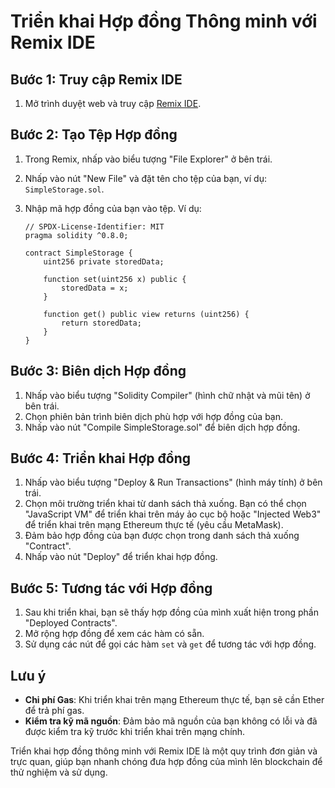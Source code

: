 # Triển khai Hợp đồng Thông minh với Remix IDE


<YouTubePlayer videoId="e9udS5uiRYA"/>

## Bước 1: Truy cập Remix IDE

1. Mở trình duyệt web và truy cập [Remix IDE](https://remix.ethereum.org/).

## Bước 2: Tạo Tệp Hợp đồng

1. Trong Remix, nhấp vào biểu tượng "File Explorer" ở bên trái.
2. Nhấp vào nút "New File" và đặt tên cho tệp của bạn, ví dụ: `SimpleStorage.sol`.
3. Nhập mã hợp đồng của bạn vào tệp. Ví dụ:

    ````solidity
    // SPDX-License-Identifier: MIT
    pragma solidity ^0.8.0;

    contract SimpleStorage {
        uint256 private storedData;

        function set(uint256 x) public {
            storedData = x;
        }

        function get() public view returns (uint256) {
            return storedData;
        }
    }
    ````

## Bước 3: Biên dịch Hợp đồng

1. Nhấp vào biểu tượng "Solidity Compiler" (hình chữ nhật và mũi tên) ở bên trái.
2. Chọn phiên bản trình biên dịch phù hợp với hợp đồng của bạn.
3. Nhấp vào nút "Compile SimpleStorage.sol" để biên dịch hợp đồng.

## Bước 4: Triển khai Hợp đồng

1. Nhấp vào biểu tượng "Deploy & Run Transactions" (hình máy tính) ở bên trái.
2. Chọn môi trường triển khai từ danh sách thả xuống. Bạn có thể chọn "JavaScript VM" để triển khai trên máy ảo cục bộ hoặc "Injected Web3" để triển khai trên mạng Ethereum thực tế (yêu cầu MetaMask).
3. Đảm bảo hợp đồng của bạn được chọn trong danh sách thả xuống "Contract".
4. Nhấp vào nút "Deploy" để triển khai hợp đồng.

## Bước 5: Tương tác với Hợp đồng

1. Sau khi triển khai, bạn sẽ thấy hợp đồng của mình xuất hiện trong phần "Deployed Contracts".
2. Mở rộng hợp đồng để xem các hàm có sẵn.
3. Sử dụng các nút để gọi các hàm `set` và `get` để tương tác với hợp đồng.

## Lưu ý

- **Chi phí Gas**: Khi triển khai trên mạng Ethereum thực tế, bạn sẽ cần Ether để trả phí gas.
- **Kiểm tra kỹ mã nguồn**: Đảm bảo mã nguồn của bạn không có lỗi và đã được kiểm tra kỹ trước khi triển khai trên mạng chính.

Triển khai hợp đồng thông minh với Remix IDE là một quy trình đơn giản và trực quan, giúp bạn nhanh chóng đưa hợp đồng của mình lên blockchain để thử nghiệm và sử dụng.
